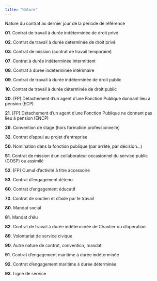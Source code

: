 ```yaml
---
title: "Nature"
---
```


Nature du contrat au dernier jour de la période de référence


**01**. Contrat de travail à durée indéterminée de droit privé

**02**. Contrat de travail à durée déterminée de droit privé

**03**. Contrat de mission (contrat de travail temporaire)

**07**. Contrat à durée indéterminée intermittent

**08**. Contrat à durée indéterminée intérimaire

**09**. Contrat de travail à durée indéterminée de droit public

**10**. Contrat de travail à durée déterminée de droit public

**20**. [FP] Détachement d’un agent d’une Fonction Publique donnant lieu à pension (ECP)

**21**. [FP] Détachement d’un agent d’une Fonction Publique ne donnant pas lieu à pension (ENCP)

**29**. Convention de stage (hors formation professionnelle)

**32**. Contrat d’appui au projet d’entreprise

**50**. Nomination dans la fonction publique (par arrêté, par décision…)

**51**. Contrat de mission d’un collaborateur occasionnel du service public (COSP) ou assimilé

**52**. [FP] Cumul d’activité à titre accessoire

**53**. Contrat d’engagement détenu

**60**. Contrat d'engagement éducatif

**70**. Contrat de soutien et d'aide par le travail

**80**. Mandat social

**81**. Mandat d'élu

**82**. Contrat de travail à durée indéterminée de Chantier ou d'opération

**89**. Volontariat de service civique

**90**. Autre nature de contrat, convention, mandat

**91**. Contrat d'engagement maritime à durée indéterminée

**92**. Contrat d'engagement maritime à durée déterminée

**93**. Ligne de service
